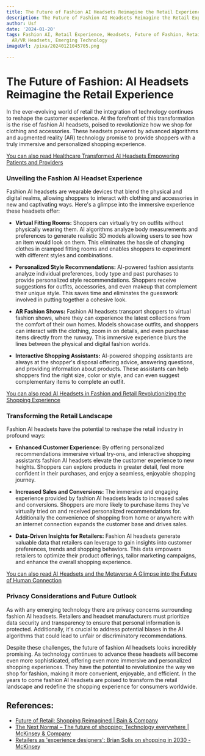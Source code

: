 ```yaml
---
title: The Future of Fashion AI Headsets Reimagine the Retail Experience
description: The Future of Fashion AI Headsets Reimagine the Retail Experience
author: Usf
date: '2024-01-20'
tags: Fashion AI, Retail Experience, Headsets, Future of Fashion, Retail Innovation,
  AR/VR Headsets, Emerging Technology
imageUrl: /pixa/20240121045705.png

---
```

# The  Future of Fashion: AI Headsets Reimagine the Retail Experience

In the ever-evolving world of retail the integration of  technology continues  to reshape the customer experience. At the forefront of this transformation is the rise of fashion AI headsets, poised  to revolutionize how we shop for clothing and accessories. These headsets powered by advanced algorithms and augmented reality (AR) technology promise to provide shoppers  with a truly immersive and personalized  shopping experience.

[You can also read Healthcare Transformed AI Headsets Empowering Patients and Providers](Healthcare%20Transformed%20AI%20Headsets%20Empowering%20Patients%20and%20Providers)


### Unveiling the Fashion AI Headset Experience

Fashion AI headsets are wearable devices that blend the  physical and digital realms, allowing shoppers to interact with clothing and accessories in new and captivating ways. Here's a glimpse into the immersive  experience these headsets  offer:

* **Virtual Fitting Rooms:**  Shoppers can virtually try on  outfits without  physically wearing them. AI algorithms analyze body measurements and  preferences to generate realistic 3D models allowing users to see how an item would look on them. This eliminates the hassle of changing clothes in cramped fitting  rooms and  enables shoppers to experiment  with  different styles and combinations.

* **Personalized  Style Recommendations:** AI-powered fashion assistants analyze individual preferences,  body type and past purchases to provide personalized style recommendations. Shoppers receive suggestions for outfits, accessories, and even makeup that complement  their unique style. This saves  time and eliminates the guesswork involved in putting together a cohesive look.

* **AR Fashion Shows:** Fashion AI headsets transport shoppers to virtual fashion shows, where they can experience the latest collections from the comfort of their own homes. Models showcase outfits, and shoppers can interact with the  clothing, zoom in on details, and even  purchase items directly from the runway. This immersive experience blurs the lines  between the physical and digital fashion worlds.

*  **Interactive  Shopping Assistants:** AI-powered shopping assistants  are always at the shopper's disposal offering advice, answering questions, and providing information about products. These assistants can help shoppers find the right size, color or style, and can even suggest complementary items to complete an outfit.

[You can  also read AI Headsets  in Fashion  and Retail Revolutionizing the Shopping Experience](AI%20Headsets%20in%20Fashion%20and%20Retail%20Revolutionizing%20the%20Shopping%20Experience)


### Transforming the Retail Landscape

Fashion AI headsets have the potential  to reshape the retail industry in profound ways:

* **Enhanced Customer Experience:** By offering  personalized recommendations immersive virtual try-ons, and interactive shopping assistants fashion AI headsets elevate the customer  experience to new heights. Shoppers can explore products in greater detail, feel more confident in their  purchases, and enjoy a seamless, enjoyable  shopping journey.

*  **Increased Sales and Conversions:**  The  immersive  and engaging experience provided by fashion AI headsets leads to increased sales and conversions. Shoppers are more likely to purchase items they've virtually tried on and  received personalized recommendations for.  Additionally the convenience of shopping from home or anywhere with an internet connection expands the customer base and drives sales.

* **Data-Driven  Insights for Retailers:** Fashion AI headsets generate valuable data that retailers can  leverage to gain insights  into customer preferences, trends and shopping behaviors. This data empowers retailers to  optimize their product offerings,  tailor marketing campaigns, and enhance the overall shopping experience.

[You can also  read  AI Headsets and the Metaverse A Glimpse into  the Future  of Human Connection](AI%20Headsets%20and%20the%20Metaverse%20A%20Glimpse%20into%20the%20Future%20of%20Human%20Connection)


### Privacy Considerations and  Future Outlook

As with any emerging technology  there are privacy concerns surrounding fashion AI headsets. Retailers and headset manufacturers must prioritize  data security and transparency to ensure that  personal  information is protected. Additionally,  it's crucial to address potential biases in the AI algorithms that could lead to unfair or discriminatory recommendations.

Despite these challenges, the future of fashion AI headsets looks incredibly promising. As technology continues to advance these headsets  will become even more sophisticated, offering even more immersive and personalized shopping experiences. They have the  potential to revolutionize the way we shop for  fashion, making it more convenient, enjoyable, and efficient.  In the years to come fashion AI headsets are poised to transform the retail  landscape and  redefine  the shopping experience for consumers  worldwide.

## References:
- [Future of Retail: Shopping Reimagined | Bain & Company](https://www.bain.com/how-we-help/future-of-retail-shopping-reimagined/)
- [The Next Normal – The future of shopping: Technology everywhere | McKinsey & Company](https://www.mckinsey.com/featured-insights/the-next-normal/shopping)
- [Retailers as 'experience designers': Brian Solis on shopping in 2030 - McKinsey](https://www.mckinsey.com/capabilities/growth-marketing-and-sales/our-insights/retailers-as-experience-designers-brian-solis-on-shopping-in-2030)
